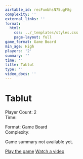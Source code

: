```yaml
---
airtable_id: recFunbhsN75ugF8g
complexity: ''
external_links: ''
format:
  html:
    css: ../_templates/styles.css
    page-layout: full
game_format: Game Board
min_age: High
players: '2'
summary: ''
time: ''
title: Tablut
type: ''
video_docs: ''
---
```


# Tablut

:::{.game-info-box}
:::{.game-stats}
:::{.left-stats}
Player Count: 2  
Time: 
:::
:::{.right-stats}
Format: Game Board  
Complexity: 
:::
:::
:::

Game summary not available yet.

:::{.game-actions}
<a href="#" class="btn btn-play"><i class="fa fa-gamepad"></i> Play the game</a>
<a href="#" class="btn btn-watch"><i class="fa fa-video"></i> Watch a video</a>
:::